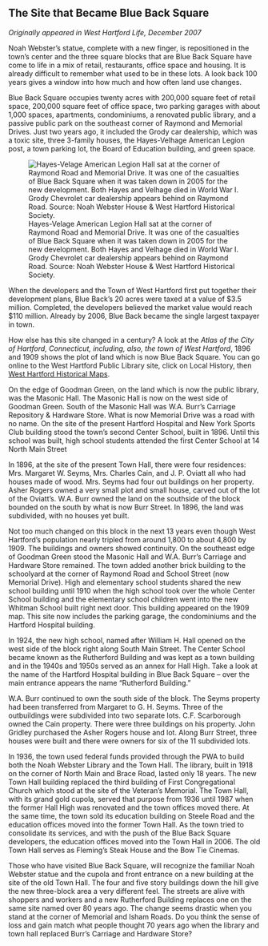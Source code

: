 ## The Site that Became Blue Back Square {-}

*Originally appeared in West Hartford Life, December 2007*

Noah Webster’s statue, complete with a new finger, is repositioned in the town’s center and the three square blocks that are Blue Back Square have come to life in a mix of retail, restaurants, office space and housing. It is already difficult to remember what used to be in these lots. A look back 100 years gives a window into how much and how often land use changes.

Blue Back Square occupies twenty acres with 200,000 square feet of retail space, 200,000 square feet of office space, two parking garages with about 1,000 spaces, apartments, condominiums, a renovated public library, and a passive public park on the southeast corner of Raymond and Memorial Drives. Just two years ago, it included the Grody car dealership, which was a toxic site, three 3-family houses, the Hayes-Velhage American Legion post, a town parking lot, the Board of Education building, and green space.

![Hayes-Velage American Legion Hall sat at the corner of Raymond Road and Memorial Drive. It was one of the casualties of Blue Back Square when it was taken down in 2005 for the new development. Both Hayes and Velhage died in World War I. Grody Chevrolet car dealership appears behind on Raymond Road. Source: Noah Webster House & West Hartford Historical Society.](images/05-blue-back-legion.jpg)

When the developers and the Town of West Hartford first put together their development plans, Blue Back’s 20 acres were taxed at a value of $3.5 million. Completed, the developers believed the market value would reach $110 million. Already by 2006, Blue Back became the single largest taxpayer in town.

How else has this site changed in a century? A look at the *Atlas of the City of Hartford, Connecticut, including, also, the town of West Hartford*, 1896 and 1909 shows the plot of land which is now Blue Back Square. You can go online to the West Hartford Public Library site, click on Local History, then [West Hartford Historical Maps](http://www.westhartfordlibrary.org/services/local_history/historical_maps.asp).

On the edge of Goodman Green, on the land which is now the public library, was the Masonic Hall. The Masonic Hall is now on the west side of Goodman Green. South of the Masonic Hall was W.A. Burr’s Carriage Repository & Hardware Store. What is now Memorial Drive was a road with no name. On the site of the present Hartford Hospital and New York Sports Club building stood the town’s second Center School, built in 1896. Until this school was built, high school students attended the first Center School at 14 North Main Street

In 1896, at the site of the present Town Hall, there were four residences: Mrs. Margaret W. Seyms, Mrs. Charles Cain, and J. P. Oviatt all who had houses made of wood. Mrs. Seyms had four out buildings on her property. Asher Rogers owned a very small plot and small house, carved out of the lot of the Oviatt’s. W.A. Burr owned the land on the southside of the block bounded on the south by what is now Burr Street. In 1896, the land was subdivided, with no houses yet built.

Not too much changed on this block in the next 13 years even though West Hartford’s population nearly tripled from around 1,800 to about 4,800 by 1909. The buildings and owners showed continuity. On the southeast edge of Goodman Green stood the Masonic Hall and W.A. Burr’s Carriage and Hardware Store remained. The town added another brick building to the schoolyard at the corner of Raymond Road and School Street (now Memorial Drive). High and elementary school students shared the new school building until 1910 when the high school took over the whole Center School building and the elementary school children went into the new Whitman School built right next door. This building appeared on the 1909 map. This site now includes the parking garage, the condominiums and the Hartford Hospital building.

In 1924, the new high school, named after William H. Hall opened on the west side of the block right along South Main Street. The Center School became known as the Rutherford Building and was kept as a town building and in the 1940s and 1950s served as an annex for Hall High. Take a look at the name of the Hartford Hospital building in Blue Back Square – over the main entrance appears the name “Rutherford Building.”

W.A. Burr continued to own the south side of the block. The Seyms property had been transferred from Margaret to G. H. Seyms. Three of the outbuildings were subdivided into two separate lots. C.F. Scarborough owned the Cain property. There were three buildings on his property. John Gridley purchased the Asher Rogers house and lot. Along Burr Street, three houses were built and there were owners for six of the 11 subdivided lots.

In 1936, the town used federal funds provided through the PWA to build both the Noah Webster Library and the Town Hall. The library, built in 1918 on the corner of North Main and Brace Road, lasted only 18 years. The new Town Hall building replaced the third building of First Congregational Church which stood at the site of the Veteran’s Memorial. The Town Hall, with its grand gold cupola, served that purpose from 1936 until 1987 when the former Hall High was renovated and the town offices moved there. At the same time, the town sold its education building on Steele Road and the education offices moved into the former Town Hall. As the town tried to consolidate its services, and with the push of the Blue Back Square developers, the education offices moved into the Town Hall in 2006. The old Town Hall serves as Fleming’s Steak House and the Bow Tie Cinemas.

Those who have visited Blue Back Square, will recognize the familiar Noah Webster statue and the cupola and front entrance on a new building at the site of the old Town Hall. The four and five story buildings down the hill give the new three-block area a very different feel. The streets are alive with shoppers and workers and a new Rutherford Building replaces one on the same site named over 80 years ago. The change seems drastic when you stand at the corner of Memorial and Isham Roads. Do you think the sense of loss and gain match what people thought 70 years ago when the library and town hall replaced Burr’s Carriage and Hardware Store?
